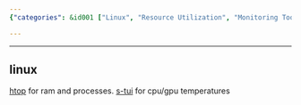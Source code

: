 ```yaml
---
{"categories": &id001 ["Linux", "Resource Utilization", "Monitoring Tools", "htop", "s-tui", "RAM", "CPU/GPU Temperatures"], "category": "System Monitoring", "date": "2023-08-13 07:14:25", "description": "This resource utilization monitor tool is specifically designed for Linux systems, providing features such as htop to track RAM usage and processes, along with s-tui for monitoring CPU/GPU temperatures. It is a helpful tool for keeping an eye on system resources in real-time.", "tags": *id001, "title": "resource utilization monitor tool"}

---
```


------

## linux

[htop](https://htop.dev/) for ram and processes. [s-tui](https://github.com/amanusk/s-tui) for cpu/gpu temperatures

